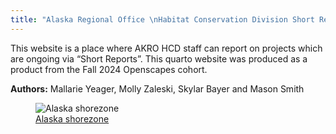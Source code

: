 ```yaml
---
title: "Alaska Regional Office \nHabitat Conservation Division Short Reports"
---
```


This website is a place where AKRO HCD staff can report on projects which are ongoing via "Short Reports". This quarto website was produced as a product from the Fall 2024 Openscapes cohort.

**Authors:** Mallarie Yeager, Molly Zaleski, Skylar Bayer and Mason Smith


![[Alaska shorezone](https://www.fisheries.noaa.gov/alaska/habitat-conservation/alaska-shorezone)](shorezone.jpg)